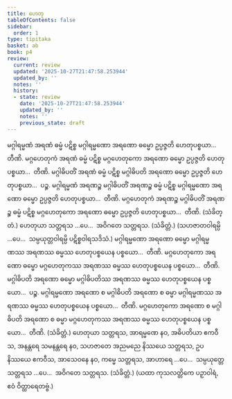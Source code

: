 ```yaml
---
title: ဟေတု
tableOfContents: false
sidebar:
  order: 1
type: tipitaka
basket: ab
book: p4
review:
  current: review
  updated: '2025-10-27T21:47:58.253944'
  updated_by: ''
  notes: ''
  history:
  - state: review
    date: '2025-10-27T21:47:58.253944'
    updated_by: ''
    notes: ''
    previous_state: draft
---
```



<ReviewStatus review={frontmatter.review} showDetails={true} />

<HypothesisAnnotation frontmatter={frontmatter} />

<DynamicBreadcrumb />

<Division number="53" book="p4" e="ch" v="39" p="615">

<Paragraph number="1864" book="p4">
မဂ္ဂါရမ္မဏံ အရဏံ ဓမ္မံ ပဋိစ္စ မဂ္ဂါရမ္မဏော အရဏော ဓမ္မော ဥပ္ပဇ္ဇတိ ဟေတုပစ္စယာ…  တီဏိ.
</Paragraph>

<Paragraph number="1865" book="p4">
မဂ္ဂဟေတုကံ အရဏံ ဓမ္မံ ပဋိစ္စ မဂ္ဂဟေတုကော အရဏော ဓမ္မော ဥပ္ပဇ္ဇတိ ဟေတုပစ္စယာ…  တီဏိ.
</Paragraph>

<Paragraph number="1866" book="p4">
မဂ္ဂါဓိပတိံ အရဏံ ဓမ္မံ ပဋိစ္စ မဂ္ဂါဓိပတိ အရဏော ဓမ္မော ဥပ္ပဇ္ဇတိ ဟေတုပစ္စယာ…  ပဉ္စ.
</Paragraph>

<Paragraph number="1867" book="p4">
မဂ္ဂါရမ္မဏံ အရဏဉ္စ မဂ္ဂါဓိပတိံ အရဏဉ္စ ဓမ္မံ ပဋိစ္စ မဂ္ဂါရမ္မဏော အရဏော ဓမ္မော ဥပ္ပဇ္ဇတိ ဟေတုပစ္စယာ…  တီဏိ.
</Paragraph>

<Paragraph number="1868" book="p4">
မဂ္ဂဟေတုကံ အရဏဉ္စ မဂ္ဂါဓိပတိံ အရဏဉ္စ ဓမ္မံ ပဋိစ္စ မဂ္ဂဟေတုကော အရဏော ဓမ္မော ဥပ္ပဇ္ဇတိ ဟေတုပစ္စယာ…  တီဏိ. (သံခိတ္တံ.)
</Paragraph>

<Paragraph number="1869" book="p4">
ဟေတုယာ သတ္တရသ …ပေ…  အဝိဂတေ သတ္တရသ. (သံခိတ္တံ.)
</Paragraph>

<Paragraph number="1870" book="p4">
(သဟဇာတဝါရမ္ပိ …ပေ…  သမ္ပယုတ္တဝါရမ္ပိ ပဋိစ္စဝါရသဒိသံ.)
</Paragraph>

</Division>
<Division number="54" book="p4" e="ch" v="39" p="616">

<Paragraph number="1871" book="p4">
မဂ္ဂါရမ္မဏော အရဏော ဓမ္မော မဂ္ဂါရမ္မဏဿ အရဏဿ ဓမ္မဿ ဟေတုပစ္စယေန ပစ္စယော…  တီဏိ.
</Paragraph>

<Paragraph number="1872" book="p4">
မဂ္ဂဟေတုကော အရဏော ဓမ္မော မဂ္ဂဟေတုကဿ အရဏဿ ဓမ္မဿ ဟေတုပစ္စယေန ပစ္စယော…  တီဏိ.
</Paragraph>

<Paragraph number="1873" book="p4">
မဂ္ဂါဓိပတိ အရဏော ဓမ္မော မဂ္ဂါဓိပတိဿ အရဏဿ ဓမ္မဿ ဟေတုပစ္စယေန ပစ္စယော…  ပဉ္စ.
</Paragraph>

<Paragraph number="1874" book="p4">
မဂ္ဂါရမ္မဏော အရဏော စ မဂ္ဂါဓိပတိ အရဏော စ ဓမ္မာ မဂ္ဂါရမ္မဏဿ အရဏဿ ဓမ္မဿ ဟေတုပစ္စယေန ပစ္စယော…  တီဏိ.
</Paragraph>

<Paragraph number="1875" book="p4">
မဂ္ဂဟေတုကော အရဏော စ မဂ္ဂါဓိပတိ အရဏော စ ဓမ္မာ မဂ္ဂဟေတုကဿ အရဏဿ ဓမ္မဿ ဟေတုပစ္စယေန ပစ္စယော…  တီဏိ. (သံခိတ္တံ.)
</Paragraph>

</Division>
<Division number="55" book="p4" e="ch" v="39" p="616">

<Paragraph number="1876" book="p4">
ဟေတုယာ သတ္တရသ, အာရမ္မဏေ နဝ, အဓိပတိယာ ဧကဝီသ, အနန္တရေ သမနန္တရေ နဝ, သဟဇာတေ အညမညေ နိဿယေ သတ္တရသ, ဥပနိဿယေ ဧကဝီသ, အာသေဝနေ နဝ, ကမ္မေ သတ္တရသ, အာဟာရေ …ပေ…  သမ္ပယုတ္တေ သတ္တရသ …ပေ…  အဝိဂတေ သတ္တရသ. (သံခိတ္တံ.)
</Paragraph>

<Paragraph number="1877" book="p4">
(ယထာ ကုသလတ္တိကေ ပဉှာဝါရံ, ဧဝံ ဝိတ္ထာရေတဗ္ဗံ.)
</Paragraph>
</Division>